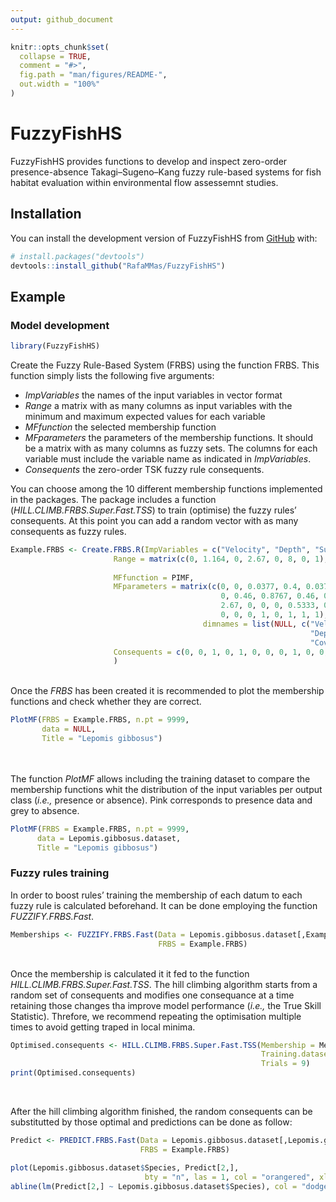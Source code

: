 ```yaml
---
output: github_document
---
```


<!-- README.md is generated from README.Rmd. Please edit that file -->

```r
knitr::opts_chunk$set(
  collapse = TRUE,
  comment = "#>",
  fig.path = "man/figures/README-",
  out.width = "100%"
)
```

# FuzzyFishHS

<!-- badges: start -->
<!-- badges: end -->

FuzzyFishHS provides functions to develop and inspect zero-order presence-absence Takagi–Sugeno–Kang fuzzy rule-based systems for fish habitat evaluation within environmental flow assessemnt studies. 

## Installation

You can install the development version of FuzzyFishHS from [GitHub](https://github.com/) with:

``` r
# install.packages("devtools")
devtools::install_github("RafaMMas/FuzzyFishHS")
```

## Example

### Model development

```r
library(FuzzyFishHS)
```

Create the Fuzzy Rule-Based System (FRBS) using the function FRBS. This function simply lists the following five arguments:

- *ImpVariables* the names of the input variables in vector format
- *Range* a matrix with as many columns as input variables with the minimum and maximum expected values for each variable
- *MFfunction* the selected membership function
- *MFparameters* the parameters of the membership functions. It should be a matrix with as many columns as fuzzy sets. The columns for each variable must include the variable name as indicated in *ImpVariables*.
- *Consequents* the zero-order TSK fuzzy rule consequents.

You can choose among the 10 different membership functions implemented in the packages. The package includes a function (*HILL.CLIMB.FRBS.Super.Fast.TSS*) to train (optimise) the fuzzy rules' consequents. At this point you can add a random vector with as many consequents as fuzzy rules. 
<br>
```r
Example.FRBS <- Create.FRBS.R(ImpVariables = c("Velocity", "Depth", "Substrate.index", "Cover.index"),
                       Range = matrix(c(0, 1.164, 0, 2.67, 0, 8, 0, 1), ncol = 4, dimnames = list(NULL, c("Velocity", "Depth", "Substrate.index", "Cover.index")
                                                                                                  )),
                       MFfunction = PIMF,
                       MFparameters = matrix(c(0, 0, 0.0377, 0.4, 0.0377, 0.4, 1.164, 1.164, 0, 
                                               0, 0.46, 0.8767, 0.46, 0.8767, 1.3067, 2.67, 1.3067, 2.67, 2.67, 
                                               2.67, 0, 0, 0, 0.5333, 0, 0.5333, 3.8667, 6, 3.8667, 6, 8, 8, 
                                               0, 0, 0, 1, 0, 1, 1, 1), ncol = 10, 
                                           dimnames = list(NULL, c("VelocityL", "VelocityH", "DepthL", 
                                                                   "DepthM", "DepthH", "Substrate.indexL", "Substrate.indexM", "Substrate.indexH", 
                                                                   "Cover.indexL", "Cover.indexH"))),
                       Consequents = c(0, 0, 1, 0, 1, 0, 0, 0, 1, 0, 0, 0, 0, 0, 0, 0, 0, 0, 1, 0, 1, 1, 0, 0.5, 0, 0, 1, 0, 0, 1, 1, 0, 0, 0, 0, 0)
                       )
```
<br>
Once the *FRBS* has been created it is recommended to plot the membership functions and check whether they are correct.
<br>
```r
PlotMF(FRBS = Example.FRBS, n.pt = 9999,
       data = NULL,
       Title = "Lepomis gibbosus")
```
<br>
<br>
The function *PlotMF* allows including the training dataset to compare the membership functions whit the distribution of the input variables per output class (*i.e.,* presence or absence). Pink corresponds to presence data and grey to absence.
<br>
```r
PlotMF(FRBS = Example.FRBS, n.pt = 9999,
      data = Lepomis.gibbosus.dataset,
      Title = "Lepomis gibbosus")
```

### Fuzzy rules training

In order to boost rules' training the membership of each datum to each fuzzy rule is calculated beforehand. It can be done employing the function *FUZZIFY.FRBS.Fast*.
<br>
```r
Memberships <- FUZZIFY.FRBS.Fast(Data = Lepomis.gibbosus.dataset[,Example.FRBS$ImpVariables],
                                 FRBS = Example.FRBS)
```
<br>
Once the membership is calculated it it fed to the function *HILL.CLIMB.FRBS.Super.Fast.TSS*. The hill climbing algorithm starts from a random set of consequents and modifies one consequance at a time retaining those changes tha improve model performance (*i.e.,* the True Skill Statistic). Threfore, we recommend repeating the optimisation multiple times to avoid getting traped in local minima.
<br>
```r
Optimised.consequents <- HILL.CLIMB.FRBS.Super.Fast.TSS(Membership = Memberships,
                                                        Training.dataset = Lepomis.gibbosus.dataset,
                                                        Trials = 9)
print(Optimised.consequents)

```
<br>

After the hill climbing algorithm finished, the random consequents can be substitutted by those optimal and predictions can be done as follow:

```r

Predict <- PREDICT.FRBS.Fast(Data = Lepomis.gibbosus.dataset[,Lepomis.gibbosus.FRBS$ImpVariables],
                             FRBS = Example.FRBS)

plot(Lepomis.gibbosus.dataset$Species, Predict[2,],
                              bty = "n", las = 1, col = "orangered", xlab = "Observed", ylab = "Predicted")
abline(lm(Predict[2,] ~ Lepomis.gibbosus.dataset$Species), col = "dodgerblue")

```
<br>

